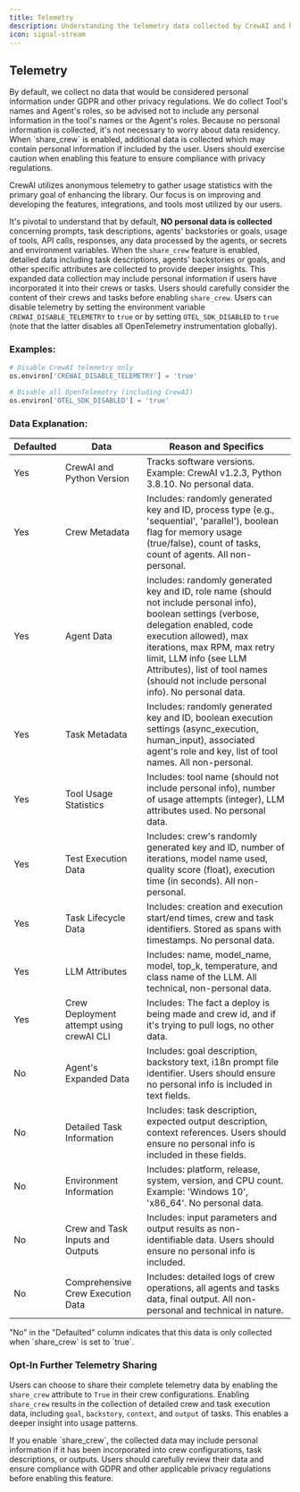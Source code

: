 ```yaml
---
title: Telemetry
description: Understanding the telemetry data collected by CrewAI and how it contributes to the enhancement of the library.
icon: signal-stream
---
```


## Telemetry

<Note>
    By default, we collect no data that would be considered personal information under GDPR and other privacy regulations.
    We do collect Tool's names and Agent's roles, so be advised not to include any personal information in the tool's names or the Agent's roles.
	Because no personal information is collected, it's not necessary to worry about data residency.
	When `share_crew` is enabled, additional data is collected which may contain personal information if included by the user. 
    Users should exercise caution when enabling this feature to ensure compliance with privacy regulations.
</Note>

CrewAI utilizes anonymous telemetry to gather usage statistics with the primary goal of enhancing the library. 
Our focus is on improving and developing the features, integrations, and tools most utilized by our users.

It's pivotal to understand that by default, **NO personal data is collected** concerning prompts, task descriptions, agents' backstories or goals, 
usage of tools, API calls, responses, any data processed by the agents, or secrets and environment variables.
When the `share_crew` feature is enabled, detailed data including task descriptions, agents' backstories or goals, and other specific attributes are collected 
to provide deeper insights. This expanded data collection may include personal information if users have incorporated it into their crews or tasks. 
Users should carefully consider the content of their crews and tasks before enabling `share_crew`. 
Users can disable telemetry by setting the environment variable `CREWAI_DISABLE_TELEMETRY` to `true` or by setting `OTEL_SDK_DISABLED` to `true` (note that the latter disables all OpenTelemetry instrumentation globally).

### Examples:
```python
# Disable CrewAI telemetry only
os.environ['CREWAI_DISABLE_TELEMETRY'] = 'true'

# Disable all OpenTelemetry (including CrewAI)
os.environ['OTEL_SDK_DISABLED'] = 'true'
```

### Data Explanation:
| Defaulted | Data                                      | Reason and Specifics                                                                                                       |
|-----------|-------------------------------------------|-----------------------------------------------------------------------------------------------------------------------------|
| Yes       | CrewAI and Python Version                 | Tracks software versions. Example: CrewAI v1.2.3, Python 3.8.10. No personal data. |
| Yes       | Crew Metadata | Includes: randomly generated key and ID, process type (e.g., 'sequential', 'parallel'), boolean flag for memory usage (true/false), count of tasks, count of agents. All non-personal. |
| Yes       | Agent Data | Includes: randomly generated key and ID, role name (should not include personal info), boolean settings (verbose, delegation enabled, code execution allowed), max iterations, max RPM, max retry limit, LLM info (see LLM Attributes), list of tool names (should not include personal info). No personal data. |
| Yes       | Task Metadata | Includes: randomly generated key and ID, boolean execution settings (async_execution, human_input), associated agent's role and key, list of tool names. All non-personal. |
| Yes       | Tool Usage Statistics | Includes: tool name (should not include personal info), number of usage attempts (integer), LLM attributes used. No personal data. |
| Yes       | Test Execution Data | Includes: crew's randomly generated key and ID, number of iterations, model name used, quality score (float), execution time (in seconds). All non-personal. |
| Yes       | Task Lifecycle Data | Includes: creation and execution start/end times, crew and task identifiers. Stored as spans with timestamps. No personal data. |
| Yes       | LLM Attributes | Includes: name, model_name, model, top_k, temperature, and class name of the LLM. All technical, non-personal data. |
| Yes       | Crew Deployment attempt using crewAI CLI | Includes: The fact a deploy is being made and crew id, and if it's trying to pull logs, no other data. |
| No        | Agent's Expanded Data | Includes: goal description, backstory text, i18n prompt file identifier. Users should ensure no personal info is included in text fields. |
| No        | Detailed Task Information | Includes: task description, expected output description, context references. Users should ensure no personal info is included in these fields. |
| No        | Environment Information | Includes: platform, release, system, version, and CPU count. Example: 'Windows 10', 'x86_64'. No personal data. |
| No        | Crew and Task Inputs and Outputs | Includes: input parameters and output results as non-identifiable data. Users should ensure no personal info is included. |
| No        | Comprehensive Crew Execution Data | Includes: detailed logs of crew operations, all agents and tasks data, final output. All non-personal and technical in nature. |

<Note>
    "No" in the "Defaulted" column indicates that this data is only collected when `share_crew` is set to `true`.
</Note>

### Opt-In Further Telemetry Sharing

Users can choose to share their complete telemetry data by enabling the `share_crew` attribute to `True` in their crew configurations. 
Enabling `share_crew` results in the collection of detailed crew and task execution data, including `goal`, `backstory`, `context`, and `output` of tasks. 
This enables a deeper insight into usage patterns.

<Warning>
    If you enable `share_crew`, the collected data may include personal information if it has been incorporated into crew configurations, task descriptions, or outputs. 
    Users should carefully review their data and ensure compliance with GDPR and other applicable privacy regulations before enabling this feature.
</Warning>
